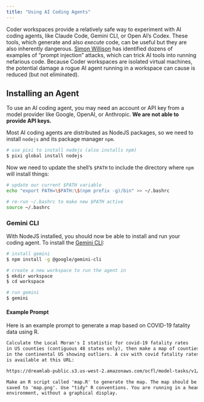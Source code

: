 ```yaml
---
title: "Using AI Coding Agents"
---
```


Coder workspaces provide a relatively safe way to experiment with AI coding
agents, like Claude Code, Gemini CLI, or Open AI's Codex. These tools, which
generate and also *execute* code, can be useful but they are also inherently
dangerous. [Simon Willison](https://simonwillison.net/tags/prompt-injection/)
has identified dozens of examples of "prompt injection" attacks, which can trick
AI tools into running nefarious code. Because Coder workspaces are isolated
virtual machines, the potential damage a rogue AI agent running in a workspace
can cause is reduced (but not eliminated).

## Installing an Agent

::: {.callout-note}

To use an AI coding agent, you may need an account or API key from a model
provider like Google, OpenAI, or Anthropic. **We are not able to provide API
keys.** 

:::

Most AI coding agents are distributed as NodeJS packages, so we need to install
`nodejs` and its package manager `npm`.

```sh
# use pixi to install nodejs (also installs npm)
$ pixi global install nodejs
```

Now we need to update the shell's `$PATH` to include the directory where `npm`
will install things:

```sh
# update our current $PATH variable
echo "export PATH=\$PATH:\$(npm prefix -g)/bin" >> ~/.bashrc

# re-run ~/.bashrc to make new $PATH active
source ~/.bashrc
```

### Gemini CLI

With NodeJS installed, you should now be able to install and run your coding agent. To
install the [Gemini CLI](https://github.com/google-gemini/gemini-cli): 

```sh
# install gemini
$ npm install -g @google/gemini-cli

# create a new workspace to run the agent in
$ mkdir workspace
$ cd workspace

# run gemini
$ gemini
```

#### Example Prompt

Here is an example prompt to generate a map based on COVID-19 fatality data using R.

```md
Calculate the Local Moran's I statistic for covid-19 fatality rates 
in US counties (contiguous 48 states only), then make a map of counties 
in the continental US showing outliers. A csv with covid fatality rates 
is available at this URL: 

https://dreamlab-public.s3.us-west-2.amazonaws.com/ocfl/model-tasks/v1/content/data/USCounties_cases.csv

Make an R script called 'map.R' to generate the map. The map should be 
saved to 'map.png'. Use "tidy" R conventions. You are running in a headless 
environment, without a graphical display.
```
